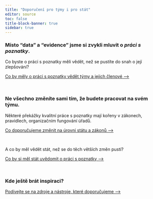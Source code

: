 ```yaml
---
title: "Doporučení pro týmy i pro stát"
editor: source
toc: false
title-block-banner: true
sidebar: true
---
```


### Místo "data" a "evidence" jsme si zvykli mluvit o *práci s poznatky*. 

Co byste o práci s poznatky měli vědět, než se pustíte do snah o její zlepšování?

:::{.btn .btn-primary}
[Co by měly o práci s poznatky vědět týmy a jejich členové ⟶](/teze-tymy)
:::

<br />

### Ne všechno změníte sami tím, že budete pracovat na svém týmu. 

Některé překážky kvalitní práce s poznatky mají kořeny v zákonech, pravidlech, organizačním fungování úřadů.

:::{.btn .btn-primary}
[Co doporučujeme změnit na úrovni státu a zákonů ⟶](/doporuceni-system)
:::

<br />

A co by měl vědět stát, než se do těch větších změn pustí?

:::{.btn .btn-primary}
[Co by si měl stát uvědomit o práci s poznatky ⟶](/teze-stat)
:::

<br />

### Kde ještě brát inspiraci?

:::{.btn .btn-primary}
[Podívejte se na zdroje a nástroje, které doporučujeme ⟶](/teze-stat)
:::
